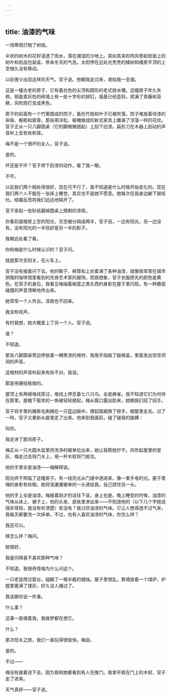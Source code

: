```yaml
---
---
---
```

title: 油漆的气味
---




一场寒雨打暗了树枝。

伞状的树木的花籽浸透了雨水，落在潮湿的沙地上。突如其来的阵风卷起街面上的树叶和纸品包装盒，带来冬天的气息。太阳停在远处光秃秃的矮树和楼房平顶的上空很久没有移动。

以前很少出现这样的天气，官子说。他朝我走过来，递给我一支烟。

这是一幢古老的房子，它有着白色的尖顶和圆形的老式排水槽。这幢房子年久失修。侧面青灰色的砖墙上有一些十字形的铆钉。墙基已经歪斜，爬满了青藤和苔藓，风吹雨打变成黑色。

房子的前面有一个竹篱围成的院子，鱼形竹枝和叶子已被吹落。院子堆放着待漆的床板、橱柜和窗骨。那些用洋松、榆槐做成的新式家具上雕满了浮藻一样的花纹。官子正从一只八脚圆桌（它的脚微微翘起）上刮下旧漆。扁形刀在木器上刮动的声音听上去有些刺耳。

梅不是一个很坏的女人。官子说。

是的。

坏还是不坏？官子停下刮漆的动作，看了我一眼。

不坏。

以前我们两个相处得很好，现在可不行了，我不知道是什么时候开始变化的。现在我们两个人不能在一张床上睡觉，其实也不是她不愿意。她每次在我身边躺下就呕吐。结婚反而将我们远远地隔开了。

官子拿起一张砂纸磨掉圆桌上残剩的漆斑。

你看前面楼房上空的阳光，天空被分隔成两半，官子说，一边有阳光，另一边没有。没有阳光的一半恰好是另一半的影子。

我朝远处看了看。

你和梅是什么时候认识的？官子问。

就是那次去阳关，在火车上。

官子没有接着问下去。他的鞋子、裤管和上衣着满了各种油漆，就像我常常在城市阴暗的咖啡馆里看到的先锋艺术家的服饰。而我想象，官子衣服原先的颜色是黄色。在官子的身后，我看见梅端着碗盘之类东西的身影在屋子里闪现。有一种搪瓷碰撞的声音清晰地传出来。

她常常一个人外出，深夜也不回来。

我没有吱声。

有时我想，她大概爱上了另一个人。官子说。

谁？

不知道。

那张八脚圆桌旁边停放着一樽黑漆的棺材，我用手指敲了敲棺盖，里面发出空空洞洞的声音。

这棺材的声音听起来有些不对。我说。

那是用硬纸板做的。

屋顶上有两根电线穿过，电线上停息着七八只鸟。全是麻雀。我不知道它们为何待在那里。屋檐下窗帘的一角被轻轻掀起，梅从窗口露出脸来，她朝我们招了招手。

官子将手里的猪鬃毛刷搁在一只蓝边碗中，撩起围裙擦了擦手，朝屋里走去。过了一阵，官子又重新从屋里走了出来。他来到我面前，碰了碰我的胳膊：

叫你。

我走进了那间房子。

梅正从一只大圆木盆里将洗净的被单拉出来，她让我帮她拧干。风吹起屋里的堂灰，梅走过去将门关上，用一杆木杈将门抵住。

他的手里全是油漆——梅解释说。

阳光终于照临了这幢房子。有一线亮光从门缝中透进来，像一束手电的光。屋子里梅的身影有些暗。她将湿漉漉被单的一头递给我，自己捏住另一头。

他的手上全是油漆。梅接着刚才的话往下说，身上也是。晚上睡觉的时候，油漆的气味从床上，被子上，他的头发、皮肤里渗出来——不知道他的（以下几个字她说得非常轻，我没有听清楚）有没有？我讨厌油漆的气味。它让人憋得透不过气来，我每天都要洗一次床单。不过，也有人喜欢油漆的气味，你怎么样？

我还可以。

棋怎么样？梅问。

她很好。

我是问棋喜不喜欢那种气味？

不知道。我很奇怪梅为什么问这个。

一只老鼠爬过窗台，碰翻了一根半截的蜡烛。屋子里很乱。靠墙放着一个煤炉，炉膛里塞满了煤灰，好久没人捅过了。

我该跟你说一件事。

什么事？

这事一直缠着我，我做梦都在想它。

什么？

那次阳关之旅，我们一直玩得很愉快。梅说。

是的。

不过——

梅没有接着说下去，因为我和她都看到有人在推门。我拿开抵在门上的木杈，官子走了进来。

天气真好——官子说。